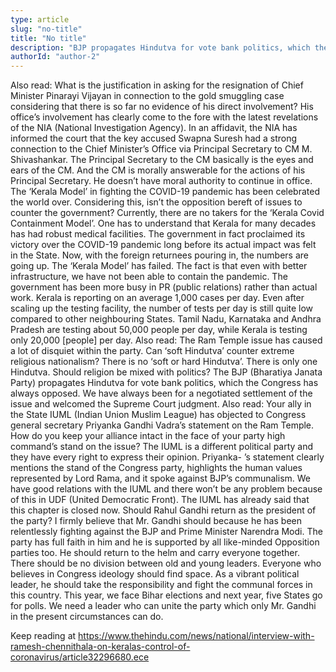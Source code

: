 ```yaml
---
type: article
slug: "no-title"
title: "No title"
description: "BJP propagates Hindutva for vote bank politics, which the Congress has always opposed, says Leader of the Opposition in the Kerala Assembly Ramesh Chennithala"
authorId: "author-2"
---
```


 
Also read: 
What is the justification in asking for the resignation of Chief Minister Pinarayi Vijayan in connection to the gold smuggling case considering that there is so far no evidence of his direct involvement?
His office’s involvement has clearly come to the fore with the latest revelations of the NIA (National Investigation Agency). In an affidavit, the NIA has informed the court that the key accused Swapna Suresh had a strong connection to the Chief Minister’s Office via Principal Secretary to CM M. Shivashankar. The Principal Secretary to the CM basically is the eyes and ears of the CM. And the CM is morally answerable for the actions of his Principal Secretary. He doesn’t have moral authority to continue in office.
The ‘Kerala Model’ in fighting the COVID-19 pandemic has been celebrated the world over. Considering this, isn’t the opposition bereft of issues to counter the government?
Currently, there are no takers for the ‘Kerala Covid Containment Model’. One has to understand that Kerala for many decades has had robust medical facilities. The government in fact proclaimed its victory over the COVID-19 pandemic long before its actual impact was felt in the State. Now, with the foreign returnees pouring in, the numbers are going up. The ‘Kerala Model’ has failed. The fact is that even with better infrastructure, we have not been able to contain the pandemic. The government has been more busy in PR (public relations) rather than actual work. Kerala is reporting on an average 1,000 cases per day. Even after scaling up the testing facility, the number of tests per day is still quite low compared to other neighbouring States. Tamil Nadu, Karnataka and Andhra Pradesh are testing about 50,000 people per day, while Kerala is testing only 20,000 [people] per day.
Also read: 
The Ram Temple issue has caused a lot of disquiet within the party. Can ‘soft Hindutva’ counter extreme religious nationalism?
There is no ‘soft or hard Hindutva’. There is only one Hindutva. Should religion be mixed with politics? The BJP (Bharatiya Janata Party) propagates Hindutva for vote bank politics, which the Congress has always opposed. We have always been for a negotiated settlement of the issue and welcomed the Supreme Court judgment.
Also read: 
Your ally in the State IUML (Indian Union Muslim League) has objected to Congress general secretary Priyanka Gandhi Vadra’s statement on the Ram Temple. How do you keep your alliance intact in the face of your party high command’s stand on the issue?
The IUML is a different political party and they have every right to express their opinion. Priyanka-
’s statement clearly mentions the stand of the Congress party, highlights the human values represented by Lord Rama, and it spoke against BJP’s communalism. We have good relations with the IUML and there won’t be any problem because of this in UDF (United Democratic Front). The IUML has already said that this chapter is closed now.
Should Rahul Gandhi return as the president of the party?
I firmly believe that Mr. Gandhi should 
 because he has been relentlessly fighting against the BJP and Prime Minister Narendra Modi. The party has full faith in him and he is supported by all like-minded Opposition parties too. He should return to the helm and carry everyone together. There should be no division between old and young leaders. Everyone who believes in Congress ideology should find space. As a vibrant political leader, he should take the responsibility and fight the communal forces in this country. This year, we face Bihar elections and next year, five States go for polls. We need a leader who can unite the party which only Mr. Gandhi in the present circumstances can do.

Keep reading at https://www.thehindu.com/news/national/interview-with-ramesh-chennithala-on-keralas-control-of-coronavirus/article32296680.ece
